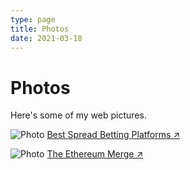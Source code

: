 ```yaml
---
type: page
title: Photos
date: 2021-03-18
---
```


# Photos

Here's some of my web pictures.

<Image
  src="https://fxbrokerreviews.org/wp-content/uploads/2022/09/The-best-spread-betting-trading-platforms-UK-2022-1024x625.webp"
  alt="Photo"
  width={1125}
  height={750}
  priority
/>
[Best Spread Betting Platforms ↗ ](https://fxbrokerreviews.org/blog/best-spread-betting-platforms/)

<Image
  src="https://fxbrokerreviews.org/wp-content/uploads/2022/09/the-ethereum-merge.webp"
  alt="Photo"
  width={1125}
  height={750}
  priority
/>
[The Ethereum Merge ↗ ](https://fxbrokerreviews.org/blog/ethereum-blockchain-merge-upgrade/)
